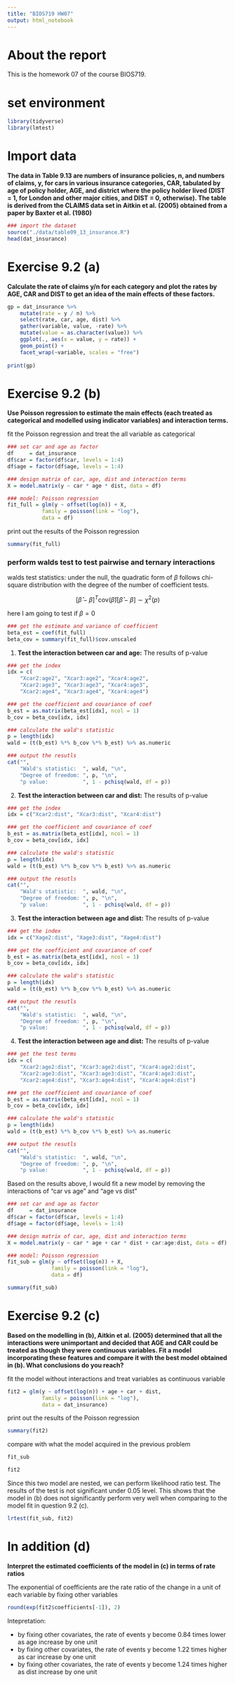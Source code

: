 ```yaml
---
title: "BIOS719 HW07"
output: html_notebook
---
```


# About the report
This is the homework 07 of the course BIOS719.

# set environment
```r
library(tidyverse)
library(lmtest)
```

# Import data
**The data in Table 9.13 are numbers of insurance policies, n, and numbers of claims, y, for cars in various insurance categories, CAR, tabulated by age of policy holder, AGE, and district where the policy holder lived (DIST = 1, for London and other major cities, and DIST = 0, otherwise). The table is derived from the CLAIMS data set in Aitkin et al. (2005) obtained from a paper by Baxter et al. (1980)**

```r
### import the dataset
source("./data/table09_13_insurance.R")
head(dat_insurance)
```

# Exercise 9.2 (a)
**Calculate the rate of claims y/n for each category and plot the rates by AGE, CAR and DIST to get an idea of the main effects of these factors.**

```r
gp = dat_insurance %>% 
    mutate(rate = y / n) %>% 
    select(rate, car, age, dist) %>% 
    gather(variable, value, -rate) %>% 
    mutate(value = as.character(value)) %>%
    ggplot(., aes(x = value, y = rate)) +
    geom_point() +
    facet_wrap(~variable, scales = "free")
    
print(gp)
```

# Exercise 9.2 (b)
**Use Poisson regression to estimate the main effects (each treated as categorical and modelled using indicator variables) and interaction terms.**

fit the Poisson regression and treat the all variable as categorical
```r
### set car and age as factor
df     = dat_insurance
df$car = factor(df$car, levels = 1:4)
df$age = factor(df$age, levels = 1:4)

### design matrix of car, age, dist and interaction terms
X = model.matrix(y ~ car * age * dist, data = df)

### model: Poisson regression 
fit_full = glm(y ~ offset(log(n)) + X, 
           family = poisson(link = "log"), 
           data = df)
```

print out the results of the Poisson regression
```r
summary(fit_full)
```

### perform walds test to test pairwise and ternary interactions

walds test statistics: under the null, the quadratic form of $\beta$ follows chi-square distribution with the degree of the number of coefficient tests.

$$[\hat{\beta} - \beta]^T \text{cov}(\hat{\beta}) [\hat{\beta} - \beta] \sim \chi^2(p)$$

here I am going to test if $\beta = 0$

```r
### get the estimate and variance of coefficient
beta_est = coef(fit_full)
beta_cov = summary(fit_full)$cov.unscaled
```


1. **Test the interaction between car and age:** The results of p-value
```r
### get the index
idx = c(
    "Xcar2:age2", "Xcar3:age2", "Xcar4:age2", 
    "Xcar2:age3", "Xcar3:age3", "Xcar4:age3",     
    "Xcar2:age4", "Xcar3:age4", "Xcar4:age4")

### get the coefficient and covariance of coef
b_est = as.matrix(beta_est[idx], ncol = 1)
b_cov = beta_cov[idx, idx]

### calculate the wald's statistic
p = length(idx)
wald = (t(b_est) %*% b_cov %*% b_est) %>% as.numeric

### output the resutls
cat("",
    "Wald's statistic:  ", wald, "\n",
    "Degree of freedom: ", p, "\n",
    "p value:           ", 1 - pchisq(wald, df = p))
```

2. **Test the interaction between car and dist:** The results of p-value
```r
### get the index
idx = c("Xcar2:dist", "Xcar3:dist", "Xcar4:dist")

### get the coefficient and covariance of coef
b_est = as.matrix(beta_est[idx], ncol = 1)
b_cov = beta_cov[idx, idx]

### calculate the wald's statistic
p = length(idx)
wald = (t(b_est) %*% b_cov %*% b_est) %>% as.numeric

### output the resutls
cat("",
    "Wald's statistic:  ", wald, "\n",
    "Degree of freedom: ", p, "\n",
    "p value:           ", 1 - pchisq(wald, df = p))
```

3. **Test the interaction between age and dist:** The results of p-value
```r
### get the index
idx = c("Xage2:dist", "Xage3:dist", "Xage4:dist")

### get the coefficient and covariance of coef
b_est = as.matrix(beta_est[idx], ncol = 1)
b_cov = beta_cov[idx, idx]

### calculate the wald's statistic
p = length(idx)
wald = (t(b_est) %*% b_cov %*% b_est) %>% as.numeric

### output the resutls
cat("",
    "Wald's statistic:  ", wald, "\n",
    "Degree of freedom: ", p, "\n",
    "p value:           ", 1 - pchisq(wald, df = p))
```

4. **Test the interaction between age and dist:** The results of p-value
```r
### get the test terms
idx = c(
    "Xcar2:age2:dist", "Xcar3:age2:dist", "Xcar4:age2:dist",
    "Xcar2:age3:dist", "Xcar3:age3:dist", "Xcar4:age3:dist",
    "Xcar2:age4:dist", "Xcar3:age4:dist", "Xcar4:age4:dist")

### get the coefficient and covariance of coef
b_est = as.matrix(beta_est[idx], ncol = 1)
b_cov = beta_cov[idx, idx]

### calculate the wald's statistic
p = length(idx)
wald = (t(b_est) %*% b_cov %*% b_est) %>% as.numeric

### output the resutls
cat("",
    "Wald's statistic:  ", wald, "\n",
    "Degree of freedom: ", p, "\n",
    "p value:           ", 1 - pchisq(wald, df = p))
```

Based on the results above, I would fit a new model by removing the interactions of "car vs age" and "age vs dist"
```r
### set car and age as factor
df     = dat_insurance
df$car = factor(df$car, levels = 1:4)
df$age = factor(df$age, levels = 1:4)

### design matrix of car, age, dist and interaction terms
X = model.matrix(y ~ car * age + car * dist + car:age:dist, data = df)

### model: Poisson regression 
fit_sub = glm(y ~ offset(log(n)) + X, 
              family = poisson(link = "log"), 
              data = df)
```


```r
summary(fit_sub)
```


# Exercise 9.2 (c)
**Based on the modelling in (b), Aitkin et al. (2005) determined that all the interactions were unimportant and decided that AGE and CAR could be treated as though they were continuous variables. Fit a model incorporating these features and compare it with the best model obtained in (b). What conclusions do you reach?**

fit the model without interactions and treat variables as continuous variable
```r
fit2 = glm(y ~ offset(log(n)) + age + car + dist, 
           family = poisson(link = "log"), 
           data = dat_insurance)
```

print out the results of the Poisson regression
```r
summary(fit2)
```

compare with what the model acquired in the previous problem
```r
fit_sub
```

```r
fit2
```

Since this two model are nested, we can perform likelihood ratio test. The results of the test is not significant under 0.05 level. This shows that the model in (b) does not significantly perform very well when comparing to the model fit in question 9.2 (c).
```r
lrtest(fit_sub, fit2)
```


# In addition (d)
**Interpret the estimated coefficients of the model in (c) in terms of rate ratios**

The exponential of coefficients are the rate ratio of the change in a unit of each variable by fixing other variables
```r
round(exp(fit2$coefficients[-1]), 2)
```

Intepretation:

- by fixing other covariates, the rate of events y become 0.84 times lower as age increase by one unit
- by fixing other covariates, the rate of events y become 1.22 times higher as car increase by one unit
- by fixing other covariates, the rate of events y become 1.24 times higher as dist increase by one unit

